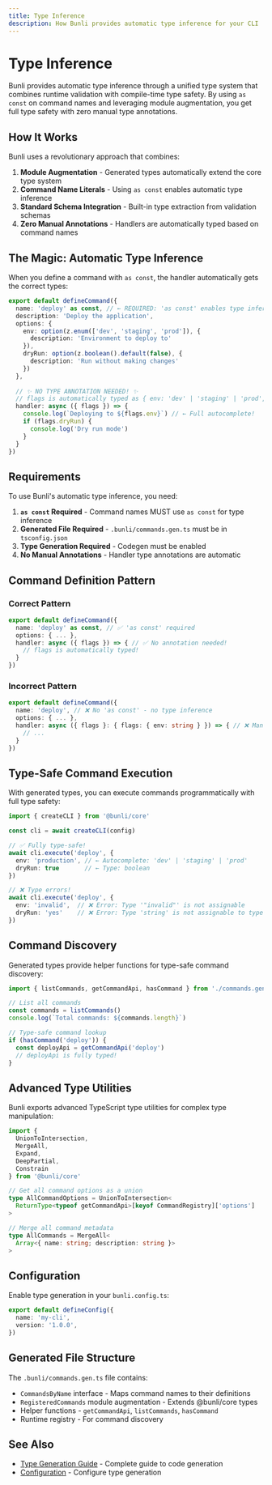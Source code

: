 ```yaml
---
title: Type Inference
description: How Bunli provides automatic type inference for your CLI
---
```


# Type Inference

Bunli provides automatic type inference through a unified type system that combines runtime validation with compile-time type safety. By using `as const` on command names and leveraging module augmentation, you get full type safety with zero manual type annotations.

## How It Works

Bunli uses a revolutionary approach that combines:

1. **Module Augmentation** - Generated types automatically extend the core type system
2. **Command Name Literals** - Using `as const` enables automatic type inference
3. **Standard Schema Integration** - Built-in type extraction from validation schemas
4. **Zero Manual Annotations** - Handlers are automatically typed based on command names

## The Magic: Automatic Type Inference

When you define a command with `as const`, the handler automatically gets the correct types:

```typescript
export default defineCommand({
  name: 'deploy' as const, // ← REQUIRED: 'as const' enables type inference
  description: 'Deploy the application',
  options: {
    env: option(z.enum(['dev', 'staging', 'prod']), {
      description: 'Environment to deploy to'
    }),
    dryRun: option(z.boolean().default(false), {
      description: 'Run without making changes'
    })
  },
  
  // ✨ NO TYPE ANNOTATION NEEDED! ✨
  // flags is automatically typed as { env: 'dev' | 'staging' | 'prod', dryRun: boolean }
  handler: async ({ flags }) => {
    console.log(`Deploying to ${flags.env}`) // ← Full autocomplete!
    if (flags.dryRun) {
      console.log('Dry run mode')
    }
  }
})
```

## Requirements

To use Bunli's automatic type inference, you need:

1. **`as const` Required** - Command names MUST use `as const` for type inference
2. **Generated File Required** - `.bunli/commands.gen.ts` must be in `tsconfig.json`
3. **Type Generation Required** - Codegen must be enabled
4. **No Manual Annotations** - Handler type annotations are automatic

## Command Definition Pattern

### Correct Pattern
```typescript
export default defineCommand({
  name: 'deploy' as const, // ✅ 'as const' required
  options: { ... },
  handler: async ({ flags }) => { // ✅ No annotation needed!
    // flags is automatically typed!
  }
})
```

### Incorrect Pattern
```typescript
export default defineCommand({
  name: 'deploy', // ❌ No 'as const' - no type inference
  options: { ... },
  handler: async ({ flags }: { flags: { env: string } }) => { // ❌ Manual annotation not needed
    // ...
  }
})
```

## Type-Safe Command Execution

With generated types, you can execute commands programmatically with full type safety:

```typescript
import { createCLI } from '@bunli/core'

const cli = await createCLI(config)

// ✅ Fully type-safe!
await cli.execute('deploy', {
  env: 'production', // ← Autocomplete: 'dev' | 'staging' | 'prod'
  dryRun: true       // ← Type: boolean
})

// ❌ Type errors!
await cli.execute('deploy', {
  env: 'invalid',  // ❌ Error: Type '"invalid"' is not assignable
  dryRun: 'yes'    // ❌ Error: Type 'string' is not assignable to type 'boolean'
})
```

## Command Discovery

Generated types provide helper functions for type-safe command discovery:

```typescript
import { listCommands, getCommandApi, hasCommand } from './commands.gen'

// List all commands
const commands = listCommands()
console.log(`Total commands: ${commands.length}`)

// Type-safe command lookup
if (hasCommand('deploy')) {
  const deployApi = getCommandApi('deploy')
  // deployApi is fully typed!
}
```

## Advanced Type Utilities

Bunli exports advanced TypeScript type utilities for complex type manipulation:

```typescript
import { 
  UnionToIntersection, 
  MergeAll, 
  Expand,
  DeepPartial,
  Constrain
} from '@bunli/core'

// Get all command options as a union
type AllCommandOptions = UnionToIntersection<
  ReturnType<typeof getCommandApi>[keyof CommandRegistry]['options']
>

// Merge all command metadata
type AllCommands = MergeAll<
  Array<{ name: string; description: string }>
>
```

## Configuration

Enable type generation in your `bunli.config.ts`:

```typescript
export default defineConfig({
  name: 'my-cli',
  version: '1.0.0',
})
```

## Generated File Structure

The `.bunli/commands.gen.ts` file contains:

- `CommandsByName` interface - Maps command names to their definitions
- `RegisteredCommands` module augmentation - Extends @bunli/core types
- Helper functions - `getCommandApi`, `listCommands`, `hasCommand`
- Runtime registry - For command discovery

## See Also

- [Type Generation Guide](/docs/guides/type-generation) - Complete guide to code generation
- [Configuration](/docs/core-concepts/configuration) - Configure type generation